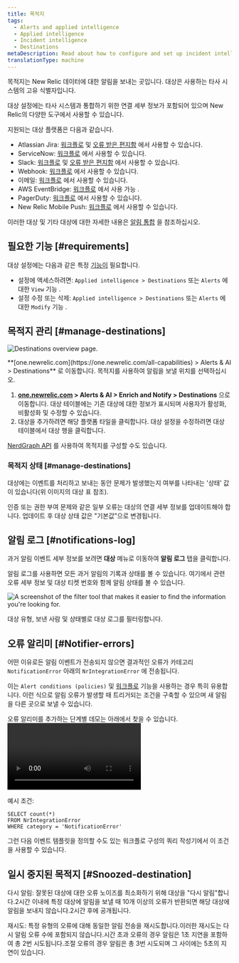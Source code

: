 ```yaml
---
title: 목적지
tags:
  - Alerts and applied intelligence
  - Applied intelligence
  - Incident intelligence
  - Destinations
metaDescription: Read about how to configure and set up incident intelligence destinations.
translationType: machine
---
```




목적지는 New Relic 데이터에 대한 알림을 보내는 곳입니다. 대상은 사용하는 타사 시스템의 고유 식별자입니다.

대상 설정에는 타사 시스템과 통합하기 위한 연결 세부 정보가 포함되어 있으며 New Relic의 다양한 도구에서 사용할 수 있습니다.

지원되는 대상 플랫폼은 다음과 같습니다.

* Atlassian Jira: [워크플로](/docs/alerts-applied-intelligence/applied-intelligence/incident-workflows/incident-workflows/) 및 [오류 받은 편지함](/docs/errors-inbox/) 에서 사용할 수 있습니다.
* ServiceNow: [워크플로](/docs/alerts-applied-intelligence/applied-intelligence/incident-workflows/incident-workflows/) 에서 사용할 수 있습니다.
* Slack: [워크플로](/docs/alerts-applied-intelligence/applied-intelligence/incident-workflows/incident-workflows/) 및 [오류 받은 편지함](/docs/errors-inbox/) 에서 사용할 수 있습니다.
* Webhook: [워크플로](/docs/alerts-applied-intelligence/applied-intelligence/incident-workflows/incident-workflows/) 에서 사용할 수 있습니다.
* 이메일: [워크플로](/docs/alerts-applied-intelligence/applied-intelligence/incident-workflows/incident-workflows/) 에서 사용할 수 있습니다.
* AWS EventBridge: [워크플로](/docs/alerts-applied-intelligence/applied-intelligence/incident-workflows/incident-workflows/) 에서 사용 가능 .
* PagerDuty: [워크플로](/docs/alerts-applied-intelligence/applied-intelligence/incident-workflows/incident-workflows/) 에서 사용할 수 있습니다.
* New Relic Mobile Push: [워크플로](/docs/alerts-applied-intelligence/applied-intelligence/incident-workflows/incident-workflows/) 에서 사용할 수 있습니다.

이러한 대상 및 기타 대상에 대한 자세한 내용은 [알림 통합](/docs/alerts-applied-intelligence/notifications/notification-integrations) 을 참조하십시오.

## 필요한 기능 [#requirements]

대상 설정에는 다음과 같은 특정 [기능이](/docs/accounts/accounts-billing/new-relic-one-user-management/user-capabilities) 필요합니다.

* 설정에 액세스하려면: `Applied intelligence > Destinations` 또는 `Alerts` 에 대한 `View` 기능 .
* 설정 수정 또는 삭제: `Applied intelligence > Destinations` 또는 `Alerts` 에 대한 `Modify` 기능 .

## 목적지 관리 [#manage-destinations]

<img
  title="Destinations overview page"
  alt="Destinations overview page."
  src={destinationsOverview}
/>

<figcaption>
  **[one.newrelic.com](https://one.newrelic.com/all-capabilities) > Alerts & AI > Destinations** 로 이동합니다. 목적지를 사용하여 알림을 보낼 위치를 선택하십시오.
</figcaption>

1. **[one.newrelic.com](https://one.newrelic.com/all-capabilities) > Alerts & AI > Enrich and Notify > Destinations** 으로 이동합니다. 대상 테이블에는 기존 대상에 대한 정보가 표시되며 사용자가 활성화, 비활성화 및 수정할 수 있습니다.
2. 대상을 추가하려면 해당 플랫폼 타일을 클릭합니다. 대상 설정을 수정하려면 대상 테이블에서 대상 행을 클릭합니다.

[NerdGraph API](/docs/apis/nerdgraph/examples/nerdgraph-api-notifications-destinations) 를 사용하여 목적지를 구성할 수도 있습니다.

### 목적지 상태 [#manage-destinations]

대상에는 이벤트를 처리하고 보내는 동안 문제가 발생했는지 여부를 나타내는 '상태' 값이 있습니다(위 이미지의 대상 표 참조).

인증 또는 권한 부여 문제와 같은 일부 오류는 대상의 연결 세부 정보를 업데이트해야 합니다. 업데이트 후 대상 상태 값은 "기본값"으로 변경됩니다.

## 알림 로그 [#notifications-log]

과거 알림 이벤트 세부 정보를 보려면 **대상** 메뉴로 이동하여 **알림 로그** 탭을 클릭합니다.

알림 로그를 사용하면 모든 과거 알림의 기록과 상태를 볼 수 있습니다. 여기에서 관련 오류 세부 정보 및 대상 티켓 번호와 함께 알림 상태를 볼 수 있습니다.

<img
  title="The filter tool that makes it easier to find the information you're looking for."
  alt="A screenshot of the filter tool that makes it easier to find the information you're looking for."
  src={filterDestinations}
/>

<figcaption>
  대상 유형, 보낸 사람 및 상태별로 대상 로그를 필터링합니다.
</figcaption>

## 오류 알리미 [#Notifier-errors]

어떤 이유로든 알림 이벤트가 전송되지 않으면 결과적인 오류가 카테고리 `NotificationError` 아래의 `NrIntegrationError` 에 전송됩니다.

이는 `Alert conditions (policies)` 및 [워크플로](/docs/alerts-applied-intelligence/applied-intelligence/incident-workflows/incident-workflows/) 기능을 사용하는 경우 특히 유용합니다. 이런 식으로 알림 오류가 발생할 때 트리거되는 조건을 구축할 수 있으며 새 알림을 다른 곳으로 보낼 수 있습니다.

오류 알리미를 추가하는 단계별 데모는 아래에서 찾을 수 있습니다.<Video type="wistia" id="b89ctyjolq"/>

예시 조건:

```
SELECT count(*)
FROM NrIntegrationError
WHERE category = 'NotificationError'
```

그런 다음 이벤트 템플릿을 정의할 수도 있는 워크플로 구성의 쿼리 작성기에서 이 조건을 사용할 수 있습니다.

## 일시 중지된 목적지 [#Snoozed-destination]

다시 알림: 잘못된 대상에 대한 오류 노이즈를 최소화하기 위해 대상을 "다시 알림"합니다.2시간 이내에 특정 대상에 알림을 보낼 때 10개 이상의 오류가 반환되면 해당 대상에 알림을 보내지 않습니다.2시간 후에 공개됩니다.

재시도: 특정 유형의 오류에 대해 동일한 알림 전송을 재시도합니다.이러한 재시도는 다시 알림 오류 수에 포함되지 않습니다.시간 초과 오류의 경우 알림은 1초 지연을 포함하여 총 2번 시도됩니다.조절 오류의 경우 알림은 총 3번 시도되며 그 사이에는 5초의 지연이 있습니다.